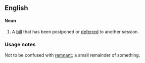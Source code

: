 ==English==

====Noun====
{{rfc-level|Noun at L4+ not in L3 POS section}}
{{en-noun}}

# {{UK|law|jargon|Parliament}} A [[bill]] that has been postponed or [[deferred]] to another session.

===Usage notes===
Not to be confused with [[remnant]]; a small remainder of something.